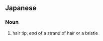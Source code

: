 ==Japanese==
{{ja-kanjitab|け|さき|yomi=kun}}

===Noun===
{{ja-noun|けさき}}

# hair tip, end of a strand of hair or a bristle